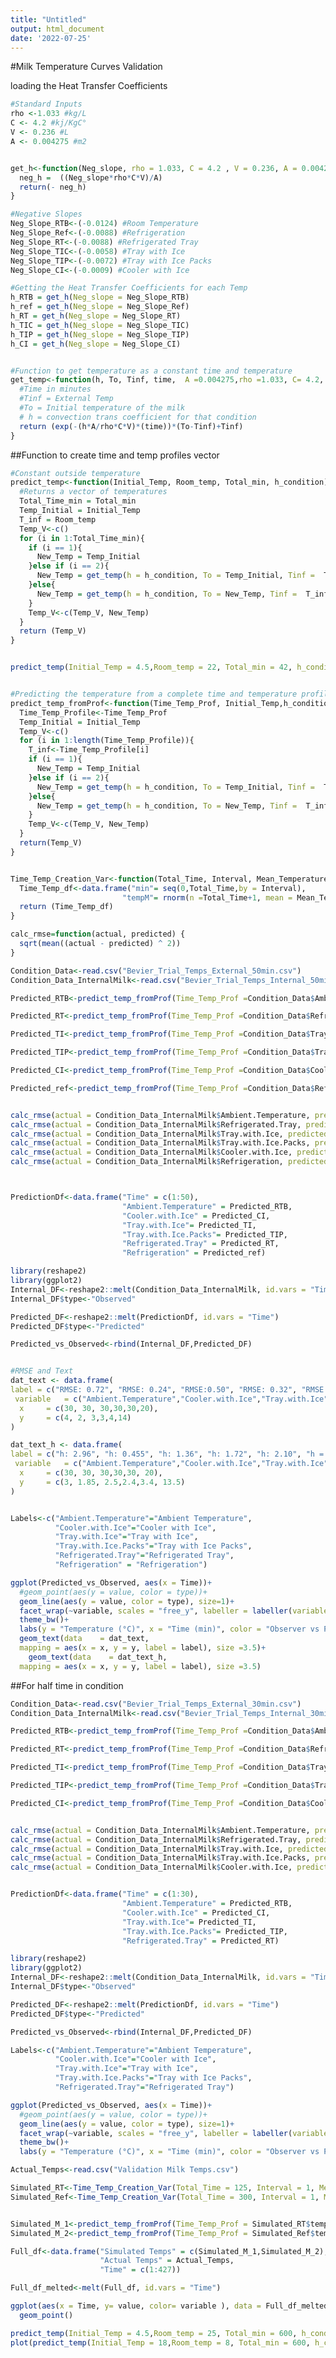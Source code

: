 ```yaml
---
title: "Untitled"
output: html_document
date: '2022-07-25'
---
```


#Milk Temperature Curves Validation

loading the Heat Transfer Coefficients
```r
#Standard Inputs
rho <-1.033 #kg/L
C <- 4.2 #kj/KgC°
V <- 0.236 #L
A <- 0.004275 #m2


get_h<-function(Neg_slope, rho = 1.033, C = 4.2 , V = 0.236, A = 0.004275){
  neg_h =  ((Neg_slope*rho*C*V)/A)
  return(- neg_h)
} 

#Negative Slopes
Neg_Slope_RTB<-(-0.0124) #Room Temperature
Neg_Slope_Ref<-(-0.0088) #Refrigeration
Neg_Slope_RT<-(-0.0088) #Refrigerated Tray
Neg_Slope_TIC<-(-0.0058) #Tray with Ice 
Neg_Slope_TIP<-(-0.0072) #Tray with Ice Packs
Neg_Slope_CI<-(-0.0009) #Cooler with Ice

#Getting the Heat Transfer Coefficients for each Temp
h_RTB = get_h(Neg_slope = Neg_Slope_RTB)
h_ref = get_h(Neg_slope = Neg_Slope_Ref)
h_RT = get_h(Neg_slope = Neg_Slope_RT)
h_TIC = get_h(Neg_slope = Neg_Slope_TIC)
h_TIP = get_h(Neg_slope = Neg_Slope_TIP)
h_CI = get_h(Neg_slope = Neg_Slope_CI)


#Function to get temperature as a constant time and temperature
get_temp<-function(h, To, Tinf, time,  A =0.004275,rho =1.033, C= 4.2, V = 0.236 ){
  #Time in minutes
  #Tinf = External Temp
  #To = Initial temperature of the milk
  # h = convection trans coefficient for that condition
  return (exp(-(h*A/rho*C*V)*(time))*(To-Tinf)+Tinf)
}
```

##Function to create time and temp profiles vector
```r
#Constant outside temperature
predict_temp<-function(Initial_Temp, Room_temp, Total_min, h_condition){
  #Returns a vector of temperatures
  Total_Time_min = Total_min
  Temp_Initial = Initial_Temp
  T_inf = Room_temp
  Temp_V<-c()
  for (i in 1:Total_Time_min){
    if (i == 1){
      New_Temp = Temp_Initial
    }else if (i == 2){
      New_Temp = get_temp(h = h_condition, To = Temp_Initial, Tinf =  T_inf, time = 1)
    }else{
      New_Temp = get_temp(h = h_condition, To = New_Temp, Tinf =  T_inf, time = 1)
    }
    Temp_V<-c(Temp_V, New_Temp)
  }
  return (Temp_V)
}


predict_temp(Initial_Temp = 4.5,Room_temp = 22, Total_min = 42, h_condition = h_RTB)


#Predicting the temperature from a complete time and temperature profile.
predict_temp_fromProf<-function(Time_Temp_Prof, Initial_Temp,h_condition){
  Time_Temp_Profile<-Time_Temp_Prof
  Temp_Initial = Initial_Temp
  Temp_V<-c()
  for (i in 1:length(Time_Temp_Profile)){
    T_inf<-Time_Temp_Profile[i]
    if (i == 1){
      New_Temp = Temp_Initial
    }else if (i == 2){
      New_Temp = get_temp(h = h_condition, To = Temp_Initial, Tinf =  T_inf, time = 1)
    }else{
      New_Temp = get_temp(h = h_condition, To = New_Temp, Tinf =  T_inf, time = 1)
    }
    Temp_V<-c(Temp_V, New_Temp)
  }
  return(Temp_V)
}


Time_Temp_Creation_Var<-function(Total_Time, Interval, Mean_Temperature, SD_Temperature){
  Time_Temp_df<-data.frame("min"= seq(0,Total_Time,by = Interval),
                         "tempM"= rnorm(n =Total_Time+1, mean = Mean_Temperature, sd= SD_Temperature))
  return (Time_Temp_df)
}

```


```r
calc_rmse=function(actual, predicted) {
  sqrt(mean((actual - predicted) ^ 2))
}

Condition_Data<-read.csv("Bevier_Trial_Temps_External_50min.csv")
Condition_Data_InternalMilk<-read.csv("Bevier_Trial_Temps_Internal_50min.csv")

Predicted_RTB<-predict_temp_fromProf(Time_Temp_Prof =Condition_Data$Ambient.Temperature, Initial_Temp = Condition_Data_InternalMilk$Ambient.Temperature[1], h_condition = h_RTB)

Predicted_RT<-predict_temp_fromProf(Time_Temp_Prof =Condition_Data$Refrigerated.Tray, Initial_Temp = Condition_Data_InternalMilk$Refrigerated.Tray[1], h_condition = h_RT)

Predicted_TI<-predict_temp_fromProf(Time_Temp_Prof =Condition_Data$Tray.with.Ice, Initial_Temp = Condition_Data_InternalMilk$Tray.with.Ice[1], h_condition = h_TIC)

Predicted_TIP<-predict_temp_fromProf(Time_Temp_Prof =Condition_Data$Tray.with.Ice.Packs, Initial_Temp = Condition_Data_InternalMilk$Tray.with.Ice.Packs[1], h_condition = h_TIP)

Predicted_CI<-predict_temp_fromProf(Time_Temp_Prof =Condition_Data$Cooler.with.Ice, Initial_Temp = Condition_Data_InternalMilk$Cooler.with.Ice[1], h_condition = h_CI)

Predicted_ref<-predict_temp_fromProf(Time_Temp_Prof =Condition_Data$Refrigeration, Initial_Temp = Condition_Data_InternalMilk$Refrigeration[1], h_condition = h_ref)


calc_rmse(actual = Condition_Data_InternalMilk$Ambient.Temperature, predicted = Predicted_RTB[1:50])
calc_rmse(actual = Condition_Data_InternalMilk$Refrigerated.Tray, predicted = Predicted_RT[1:50])
calc_rmse(actual = Condition_Data_InternalMilk$Tray.with.Ice, predicted = Predicted_TI[1:50])
calc_rmse(actual = Condition_Data_InternalMilk$Tray.with.Ice.Packs, predicted = Predicted_TIP[1:50])
calc_rmse(actual = Condition_Data_InternalMilk$Cooler.with.Ice, predicted = Predicted_CI[1:50])
calc_rmse(actual = Condition_Data_InternalMilk$Refrigeration, predicted = Predicted_ref[1:50])



PredictionDf<-data.frame("Time" = c(1:50),
                         "Ambient.Temperature" = Predicted_RTB,
                         "Cooler.with.Ice" = Predicted_CI,
                         "Tray.with.Ice"= Predicted_TI,
                         "Tray.with.Ice.Packs"= Predicted_TIP,
                         "Refrigerated.Tray" = Predicted_RT,
                         "Refrigeration" = Predicted_ref)

library(reshape2)
library(ggplot2)
Internal_DF<-reshape2::melt(Condition_Data_InternalMilk, id.vars = "Time")
Internal_DF$type<-"Observed"

Predicted_DF<-reshape2::melt(PredictionDf, id.vars = "Time")
Predicted_DF$type<-"Predicted"

Predicted_vs_Observed<-rbind(Internal_DF,Predicted_DF)


#RMSE and Text
dat_text <- data.frame(
label = c("RMSE: 0.72", "RMSE: 0.24", "RMSE:0.50", "RMSE: 0.32", "RMSE: 0.12", "RMSE: 0.20"),
 variable   = c("Ambient.Temperature","Cooler.with.Ice","Tray.with.Ice","Tray.with.Ice.Packs","Refrigerated.Tray", "Refrigeration"),
  x     = c(30, 30, 30,30,30,20),
  y     = c(4, 2, 3,3,4,14)
)

dat_text_h <- data.frame(
label = c("h: 2.96", "h: 0.455", "h: 1.36", "h: 1.72", "h: 2.10", "h = 2.11"  ),
 variable   = c("Ambient.Temperature","Cooler.with.Ice","Tray.with.Ice","Tray.with.Ice.Packs","Refrigerated.Tray","Refrigeration"),
  x     = c(30, 30, 30,30,30, 20),
  y     = c(3, 1.85, 2.5,2.4,3.4, 13.5)
)


Labels<-c("Ambient.Temperature"="Ambient Temperature", 
          "Cooler.with.Ice"="Cooler with Ice", 
          "Tray.with.Ice"="Tray with Ice", 
          "Tray.with.Ice.Packs"="Tray with Ice Packs", 
          "Refrigerated.Tray"="Refrigerated Tray",
          "Refrigeration" = "Refrigeration")

ggplot(Predicted_vs_Observed, aes(x = Time))+
  #geom_point(aes(y = value, color = type))+
  geom_line(aes(y = value, color = type), size=1)+
  facet_wrap(~variable, scales = "free_y", labeller = labeller(variable= Labels))+
  theme_bw()+
  labs(y = "Temperature (°C)", x = "Time (min)", color = "Observer vs Predicted")+
  geom_text(data    = dat_text,
  mapping = aes(x = x, y = y, label = label), size =3.5)+
    geom_text(data    = dat_text_h,
  mapping = aes(x = x, y = y, label = label), size =3.5)

```




##For half time in condition

```r
Condition_Data<-read.csv("Bevier_Trial_Temps_External_30min.csv")
Condition_Data_InternalMilk<-read.csv("Bevier_Trial_Temps_Internal_30min.csv")

Predicted_RTB<-predict_temp_fromProf(Time_Temp_Prof =Condition_Data$Ambient.Temperature, Initial_Temp = Condition_Data_InternalMilk$Ambient.Temperature[1], h_condition = h_RTB)

Predicted_RT<-predict_temp_fromProf(Time_Temp_Prof =Condition_Data$Refrigerated.Tray, Initial_Temp = Condition_Data_InternalMilk$Refrigerated.Tray[1], h_condition = h_RT)

Predicted_TI<-predict_temp_fromProf(Time_Temp_Prof =Condition_Data$Tray.with.Ice, Initial_Temp = Condition_Data_InternalMilk$Tray.with.Ice[1], h_condition = h_TIC)

Predicted_TIP<-predict_temp_fromProf(Time_Temp_Prof =Condition_Data$Tray.with.Ice.Packs, Initial_Temp = Condition_Data_InternalMilk$Tray.with.Ice.Packs[1], h_condition = h_TIP)

Predicted_CI<-predict_temp_fromProf(Time_Temp_Prof =Condition_Data$Cooler.with.Ice, Initial_Temp = Condition_Data_InternalMilk$Cooler.with.Ice[1], h_condition = h_CI)


calc_rmse(actual = Condition_Data_InternalMilk$Ambient.Temperature, predicted = Predicted_RTB)
calc_rmse(actual = Condition_Data_InternalMilk$Refrigerated.Tray, predicted = Predicted_RT)
calc_rmse(actual = Condition_Data_InternalMilk$Tray.with.Ice, predicted = Predicted_TI)
calc_rmse(actual = Condition_Data_InternalMilk$Tray.with.Ice.Packs, predicted = Predicted_TIP)
calc_rmse(actual = Condition_Data_InternalMilk$Cooler.with.Ice, predicted = Predicted_CI)


PredictionDf<-data.frame("Time" = c(1:30),
                         "Ambient.Temperature" = Predicted_RTB,
                         "Cooler.with.Ice" = Predicted_CI,
                         "Tray.with.Ice"= Predicted_TI,
                         "Tray.with.Ice.Packs"= Predicted_TIP,
                         "Refrigerated.Tray" = Predicted_RT)

library(reshape2)
library(ggplot2)
Internal_DF<-reshape2::melt(Condition_Data_InternalMilk, id.vars = "Time")
Internal_DF$type<-"Observed"

Predicted_DF<-reshape2::melt(PredictionDf, id.vars = "Time")
Predicted_DF$type<-"Predicted"

Predicted_vs_Observed<-rbind(Internal_DF,Predicted_DF)

Labels<-c("Ambient.Temperature"="Ambient Temperature", 
          "Cooler.with.Ice"="Cooler with Ice", 
          "Tray.with.Ice"="Tray with Ice", 
          "Tray.with.Ice.Packs"="Tray with Ice Packs", 
          "Refrigerated.Tray"="Refrigerated Tray")

ggplot(Predicted_vs_Observed, aes(x = Time))+
  #geom_point(aes(y = value, color = type))+
  geom_line(aes(y = value, color = type), size=1)+
  facet_wrap(~variable, scales = "free_y", labeller = labeller(variable= Labels))+
  theme_bw()+
  labs(y = "Temperature (°C)", x = "Time (min)", color = "Observer vs Predicted")

```










```r
Actual_Temps<-read.csv("Validation Milk Temps.csv")

Simulated_RT<-Time_Temp_Creation_Var(Total_Time = 125, Interval = 1, Mean_Temperature = 22.1, SD_Temperature = 0.77)
Simulated_Ref<-Time_Temp_Creation_Var(Total_Time = 300, Interval = 1, Mean_Temperature = 3.71, SD_Temperature = 1.04)


Simulated_M_1<-predict_temp_fromProf(Time_Temp_Prof = Simulated_RT$tempM, Initial_Temp = 4.2, h_condition = h_RTB)
Simulated_M_2<-predict_temp_fromProf(Time_Temp_Prof = Simulated_Ref$tempM, Initial_Temp = 17.98, h_condition = h_ref)

Full_df<-data.frame("Simulated Temps" = c(Simulated_M_1,Simulated_M_2),
                    "Actual Temps" = Actual_Temps,
                    "Time" = c(1:427))

Full_df_melted<-melt(Full_df, id.vars = "Time")

ggplot(aes(x = Time, y= value, color= variable ), data = Full_df_melted)+
  geom_point()

predict_temp(Initial_Temp = 4.5,Room_temp = 25, Total_min = 600, h_condition = h_RTB)
plot(predict_temp(Initial_Temp = 18,Room_temp = 8, Total_min = 600, h_condition = h_ref))


```


